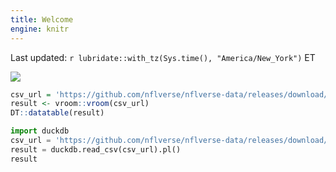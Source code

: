 ```yaml
---
title: Welcome
engine: knitr
---
```


Last updated: `r lubridate::with_tz(Sys.time(), "America/New_York")` ET

![](https://a.espncdn.com/combiner/i?img=/i/teamlogos/nfl/500/buf.png&h=200&w=200){.lightbox}


```r
csv_url = 'https://github.com/nflverse/nflverse-data/releases/download/espn_data/qbr_season_level.csv'
result <- vroom::vroom(csv_url)
DT::datatable(result)
```

```python
import duckdb
csv_url = 'https://github.com/nflverse/nflverse-data/releases/download/espn_data/qbr_season_level.csv'
result = duckdb.read_csv(csv_url).pl()
result

```